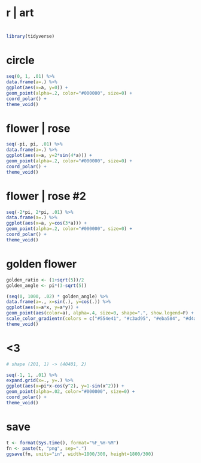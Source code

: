 #
# r | art
#

```r
library(tidyverse)
```

# circle

```r
seq(0, 1, .01) %>%
data.frame(a=.) %>%
ggplot(aes(x=a, y=0)) +
geom_point(alpha=.2, color="#000000", size=0) +
coord_polar() +
theme_void()
```

# flower | rose

```r
seq(-pi, pi, .01) %>%
data.frame(a=.) %>%
ggplot(aes(x=a, y=2*sin(4*a))) +
geom_point(alpha=.2, color="#000000", size=0) +
coord_polar() +
theme_void()
```

# flower | rose #2

```r
seq(-2*pi, 2*pi, .01) %>%
data.frame(a=.) %>%
ggplot(aes(x=a, y=cos(3*a))) +
geom_point(alpha=.2, color="#000000", size=0) +
coord_polar() +
theme_void()
```

# golden flower

```r
golden_ratio <- (1+sqrt(5))/2
golden_angle <- pi*(3-sqrt(5))

(seq(0, 1000, .02) * golden_angle) %>%
data.frame(a=., x=sin(.), y=cos(.)) %>%
ggplot(aes(x=a*x, y=a*y)) +
geom_point(aes(color=a), alpha=.4, size=0, shape=".", show.legend=F) +
scale_color_gradientn(colors = c("#554e41", "#c3ad95", "#eba584", "#d4a67c")) +
theme_void()
```

# <3

```r

# shape (201, 1) -> (40401, 2)

seq(-1, 1, .01) %>%
expand.grid(x=., y=.) %>%
ggplot(aes(x=pi*x-cos(y^2), y=1-sin(x^2))) +
geom_point(alpha=.02, color="#000000", size=0) +
coord_polar() +
theme_void()
```

# save

```r
t <- format(Sys.time(), format="%F_%H-%M")
fn <- paste(t, "png", sep=".")
ggsave(fn, units="in", width=1800/300, height=1800/300)
```
